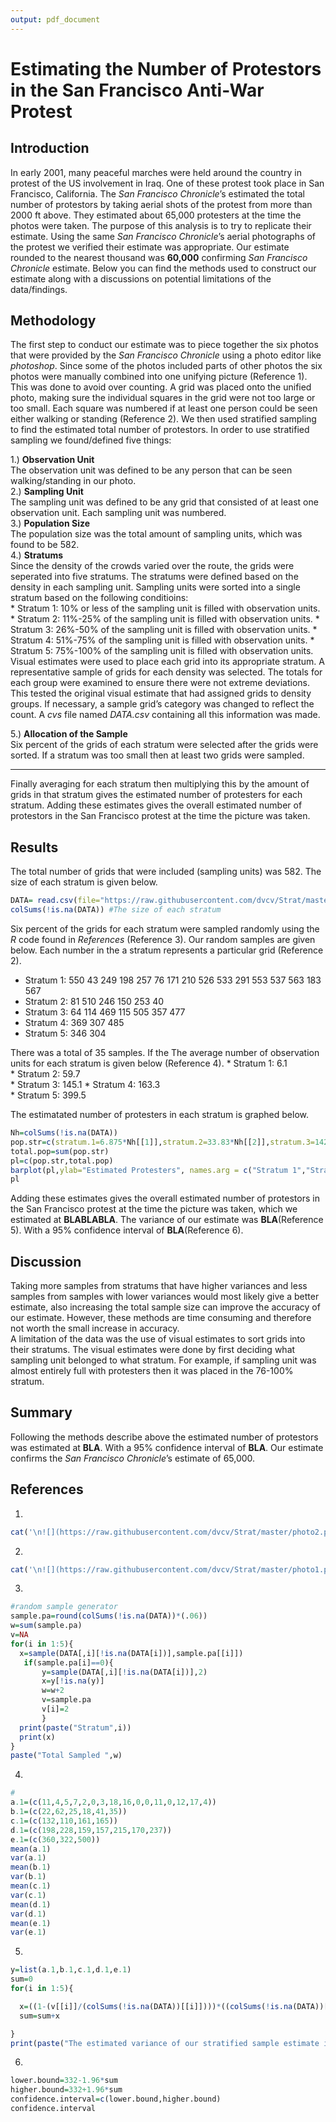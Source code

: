 ```yaml
---
output: pdf_document
---
```

Estimating the Number of Protestors in the San Francisco Anti-War Protest
========================================================

Introduction
-------------------------
In early 2001, many peaceful marches were held around the country in protest of the US involvement in Iraq. One of these protest took place in San Francisco, California. The *San Francisco Chronicle*'s estimated the total number of protestors by taking aerial shots of the protest from more than 2000 ft above. They estimated about 65,000 protesters at the time the photos were taken. The purpose of this analysis is to try to replicate their estimate. Using the same *San Francisco Chronicle*'s aerial photographs of the protest we verified their estimate was appropriate. Our estimate rounded to the nearest thousand was **60,000** confirming *San Francisco Chronicle* estimate. Below you can find the methods used to construct our estimate along with a discussions on potential limitations of the data/findings.

Methodology
-------------------------

The first step to conduct our estimate was to piece together the six photos that were provided by the *San Francisco Chronicle* using a photo editor like *photoshop*. Since some of the photos included parts of other photos the six photos were manually combined into one unifying picture (Reference 1). This was done to avoid over counting. A grid was placed onto the unified photo, making sure the individual squares in the grid were not too large or too small. Each square was numbered if at least one person could be seen either walking or standing (Reference 2). We then used stratified sampling to find the estimated total number of protestors. In order to use stratified sampling we found/defined five things:   

1.) **Observation Unit**  
The observation unit was defined to be any person that can be seen walking/standing in our photo.  
2.) **Sampling Unit**  
The sampling unit was defined to be any grid that consisted of at least one observation unit. Each sampling unit was numbered.  
3.) **Population Size**  
The population size was the total amount of sampling units, which was found to be 582.  
4.) **Stratums**  
Since the density of the crowds varied over the route, the grids were seperated into five stratums. The stratums were defined based on the density in each sampling unit. Sampling units were sorted into a single stratum based on the following conditioins:  
  * Stratum 1: 10% or less of the sampling unit is filled with observation units.
  * Stratum 2: 11%-25% of the sampling unit is filled with observation units.
  * Stratum 3: 26%-50% of the sampling unit is filled with observation units.
  * Stratum 4: 51%-75% of the sampling unit is filled with observation units.
  * Stratum 5: 75%-100% of the sampling unit is filled with observation units.   
Visual estimates were used to place each grid into its appropriate stratum. A representative sample of grids for each density was selected. The totals for each group were examined to ensure there were not extreme deviations. This tested the original visual estimate that had assigned grids to density groups. If necessary, a sample grid's category was changed to reflect the count.  A *cvs* file named *DATA.csv* containing all this information was made.

5.)  **Allocation of the Sample**  
Six percent of the grids of each stratum were selected after the grids were sorted. If a stratum was too small then at least two grids were sampled.  

-------------------------

Finally averaging for each stratum then multiplying this by the amount of grids in that stratum gives the estimated number of protesters for each stratum. Adding these estimates gives the overall estimated number of protestors in the San Francisco protest at the time the picture was taken. 
  
Results
-------------------------

The total number of grids that were included (sampling units) was 582. The size of each stratum is given below. 
```r
DATA= read.csv(file="https://raw.githubusercontent.com/dvcv/Strat/master/DATA.csv") #each column in DATA.cvs represents a different strata
colSums(!is.na(DATA)) #The size of each stratum
```
Six percent of the grids for each stratum were sampled randomly using the *R* code found in *References* (Reference 3). Our random samples are given below. Each number in the a stratum represents a particular grid (Reference 2).

  * Stratum 1: 550 43 249 198 257 76 171 210 526 533 291 553 537 563 183 567  
  * Stratum 2: 81 510 246 150 253 40 
  * Stratum 3: 64 114 469 115 505 357 477 
  * Stratum 4: 369 307 485
  * Stratum 5: 346 304  
  
There was a total of 35 samples. If the  The average number of observation units for each stratum is given below (Reference 4).
  * Stratum 1: 6.1    
  * Stratum 2: 59.7  
  * Stratum 3: 145.1
  * Stratum 4: 163.3  
  * Stratum 5: 399.5    

The estimatated number of protesters in each stratum is graphed below.
```r
Nh=colSums(!is.na(DATA)) 
pop.str=c(stratum.1=6.875*Nh[[1]],stratum.2=33.83*Nh[[2]],stratum.3=142*Nh[[3]],stratum.4=194.8571*Nh[[4]],stratum.5=394*Nh[[5]])
total.pop=sum(pop.str)
pl=c(pop.str,total.pop)
barplot(pl,ylab="Estimated Protesters", names.arg = c("Stratum 1","Stratum 2","Stratum 3","Stratum 4","Stratum 5", "Total"), axisnames=TRUE)
pl
```
    
Adding these estimates gives the overall estimated number of protestors in the San Francisco protest at the time the picture was taken, which we estimated at **BLABLABLA**. 
The variance of our estimate was **BLA**(Reference 5). 
With a 95% confidence interval of **BLA**(Reference 6).

Discussion
-------------------------
Taking more samples from stratums that have higher variances and less samples from samples with lower variances would most likely give a better estimate, also increasing the total sample size can improve the accuracy of our estimate. However, these methods are time consuming and therefore not worth the small increase in accuracy.   
A limitation of the data was the use of visual estimates to sort grids into their stratums. The visual estimates were done by first deciding what sampling unit belonged to what stratum. For example, if sampling unit was almost entirely full with protesters then it was placed in the 76-100% stratum.

Summary
-------------------------
Following the methods describe above the estimated number of protestors was estimated at **BLA**. With a 95% confidence interval of **BLA**. Our estimate confirms the *San Francisco Chronicle*'s estimate of 65,000. 

References
-------------------------
(1)   
```r
cat('\n![](https://raw.githubusercontent.com/dvcv/Strat/master/photo2.png)\n')
```

(2)  
```r
cat('\n![](https://raw.githubusercontent.com/dvcv/Strat/master/photo1.png)\n')
```

(3)
```r
#random sample generator 
sample.pa=round(colSums(!is.na(DATA))*(.06))
w=sum(sample.pa)
v=NA
for(i in 1:5){
  x=sample(DATA[,i][!is.na(DATA[i])],sample.pa[[i]])
   if(sample.pa[i]==0){
       y=sample(DATA[,i][!is.na(DATA[i])],2)
       x=y[!is.na(y)]   
       w=w+2 
       v=sample.pa
       v[i]=2
       }
  print(paste("Stratum",i))
  print(x)
}
paste("Total Sampled ",w)
```

(4)
```r
#
a.1=(c(11,4,5,7,2,0,3,18,16,0,0,11,0,12,17,4))
b.1=(c(22,62,25,18,41,35))
c.1=(c(132,110,161,165))
d.1=(c(198,228,159,157,215,170,237))
e.1=(c(360,322,500))
mean(a.1)
var(a.1)
mean(b.1)
var(b.1)
mean(c.1)
var(c.1)
mean(d.1)
var(d.1)
mean(e.1)
var(e.1)
```
(5)
```r
y=list(a.1,b.1,c.1,d.1,e.1)
sum=0
for(i in 1:5){

  x=((1-(v[[i]]/(colSums(!is.na(DATA))[[i]])))*((colSums(!is.na(DATA))[[i]])^2)*((var(y[[i]]))/v[[i]]))
  sum=sum+x

}
print(paste("The estimated variance of our stratified sample estimate is", sum, ""))
```
(6)
```r
lower.bound=332-1.96*sum
higher.bound=332+1.96*sum
confidence.interval=c(lower.bound,higher.bound)
confidence.interval
```
